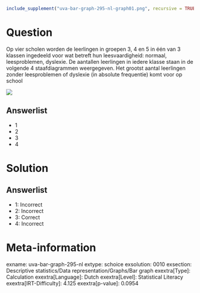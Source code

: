 ```r
include_supplement("uva-bar-graph-295-nl-graph01.png", recursive = TRUE)
```

Question
========

Op vier scholen worden de leerlingen in groepen 3, 4 en 5 in één van 3
klassen ingedeeld voor wat betreft hun leesvaardigheid: normaal,
leesproblemen, dyslexie. De aantallen leerlingen in iedere klasse staan
in de volgende 4 staafdiagrammen weergegeven. Het grootst aantal
leerlingen zonder leesproblemen of dyslexie (in absolute frequentie)
komt voor op school

![](uva-bar-graph-295-nl-graph01.png)

Answerlist
----------

* 1
* 2
* 3
* 4

Solution
========

Answerlist
----------

* 1: Incorrect
* 2: Incorrect
* 3: Correct
* 4: Incorrect

Meta-information
================
exname: uva-bar-graph-295-nl
extype: schoice
exsolution: 0010
exsection: Descriptive statistics/Data representation/Graphs/Bar graph
exextra[Type]: Calculation
exextra[Language]: Dutch
exextra[Level]: Statistical Literacy
exextra[IRT-Difficulty]: 4.125
exextra[p-value]: 0.0954
